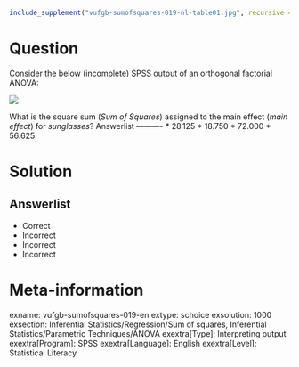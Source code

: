 ```r
include_supplement("vufgb-sumofsquares-019-nl-table01.jpg", recursive = TRUE)
```

Question
========

Consider the below (incomplete) SPSS output of an orthogonal factorial ANOVA:

![](vufgb-sumofsquares-019-nl-table01.jpg)
  
What is the square sum (*Sum of Squares*) assigned to the main effect (*main effect*) for *sunglasses*? 
Answerlist
----------
* 28.125
* 18.750
* 72.000
* 56.625

Solution
========

Answerlist
----------
* Correct
* Incorrect
* Incorrect
* Incorrect

Meta-information
================
exname: vufgb-sumofsquares-019-en
extype: schoice
exsolution: 1000
exsection: Inferential Statistics/Regression/Sum of squares, Inferential Statistics/Parametric Techniques/ANOVA
exextra[Type]: Interpreting output
exextra[Program]: SPSS
exextra[Language]: English
exextra[Level]: Statistical Literacy
